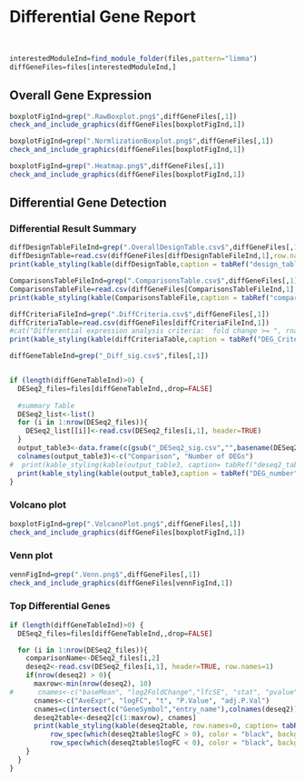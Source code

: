 # Differential Gene Report

<br>

```r
interestedModuleInd=find_module_folder(files,pattern="limma")
diffGeneFiles=files[interestedModuleInd,]

```

## Overall Gene Expression

```r
boxplotFigInd=grep(".RawBoxplot.png$",diffGeneFiles[,1])
check_and_include_graphics(diffGeneFiles[boxplotFigInd,1])
```

```r
boxplotFigInd=grep(".NormlizationBoxplot.png$",diffGeneFiles[,1])
check_and_include_graphics(diffGeneFiles[boxplotFigInd,1])
```

```r
boxplotFigInd=grep(".Heatmap.png$",diffGeneFiles[,1])
check_and_include_graphics(diffGeneFiles[boxplotFigInd,1])
```

## Differential Gene Detection

### Differential Result Summary

```r
diffDesignTableFileInd=grep(".OverallDesignTable.csv$",diffGeneFiles[,1])
diffDesignTable=read.csv(diffGeneFiles[diffDesignTableFileInd,1],row.names=1)
print(kable_styling(kable(diffDesignTable,caption = tabRef("design_table","Differential Detection Design Table"))))
```

```r
ComparisonsTableFileInd=grep(".ComparisonsTable.csv$",diffGeneFiles[,1])
ComparisonsTableFile=read.csv(diffGeneFiles[ComparisonsTableFileInd,1],row.names=1)
print(kable_styling(kable(ComparisonsTableFile,caption = tabRef("comparisons_table","Differential Detection Comparisons"))))
```


```r
diffCriteriaFileInd=grep(".DiffCriteria.csv$",diffGeneFiles[,1])
diffCriteriaTable=read.csv(diffGeneFiles[diffCriteriaFileInd,1])
#cat("Differential expression analysis criteria:  fold change >= ", rnaseqOptions["DE_fold_change", 1], " and FDR <= ", rnaseqOptions["DE_pvalue", 1], "\n\n")
print(kable_styling(kable(diffCriteriaTable,caption = tabRef("DEG_Criterias","DEG Criterias"))))
```


```r

diffGeneTableInd=grep("_Diff_sig.csv$",files[,1])


if (length(diffGeneTableInd)>0) {
  DESeq2_files=files[diffGeneTableInd,,drop=FALSE]
  
  #summary Table
  DESeq2_list<-list()
  for (i in 1:nrow(DESeq2_files)){
    DESeq2_list[[i]]<-read.csv(DESeq2_files[i,1], header=TRUE)
  }
  output_table3<-data.frame(c(gsub("_DESeq2_sig.csv","",basename(DESeq2_files[,1]))), c(unlist(lapply(DESeq2_list, nrow))))
  colnames(output_table3)<-c("Comparison", "Number of DEGs")
#  print(kable_styling(kable(output_table3, caption= tabRef("deseq2_table", paste0("DEG numbers under FC > ", rnaseqOptions["DE_fold_change", 1], " & ",pValueText," < ", rnaseqOptions["DE_pvalue", 1])))))
  print(kable_styling(kable(output_table3,caption = tabRef("DEG_number","DEG numbers"))))
}


```

### Volcano plot
```r
boxplotFigInd=grep(".VolcanoPlot.png$",diffGeneFiles[,1])
check_and_include_graphics(diffGeneFiles[boxplotFigInd,1])
```

### Venn plot

```r
vennFigInd=grep(".Venn.png$",diffGeneFiles[,1])
check_and_include_graphics(diffGeneFiles[vennFigInd,1])
```


### Top Differential Genes

```r

if (length(diffGeneTableInd)>0) {
  DESeq2_files=files[diffGeneTableInd,,drop=FALSE]

  for (i in 1:nrow(DESeq2_files)){
    comparisonName<-DESeq2_files[i,2]
    deseq2<-read.csv(DESeq2_files[i,1], header=TRUE, row.names=1)
    if(nrow(deseq2) > 0){
      maxrow<-min(nrow(deseq2), 10)
#      cnames<-c("baseMean", "log2FoldChange","lfcSE", "stat", "pvalue", "padj", "FoldChange")
      cnames<-c("AveExpr", "logFC", "t", "P.Value", "adj.P.Val")
      cnames=c(intersect(c("GeneSymbol","entry_name"),colnames(deseq2)),cnames)
      deseq2table<-deseq2[c(1:maxrow), cnames]
      print(kable_styling(kable(deseq2table, row.names=0, caption= tabRef(comparisonName, paste0(comparisonName, " top ", maxrow, " differential expressed genes")))%>% 
          row_spec(which(deseq2table$logFC > 0), color = "black", background = "bisque") %>% 
          row_spec(which(deseq2table$logFC < 0), color = "black", background = "honeydew")))
    }
  }
}


```

